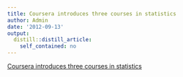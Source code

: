 ```yaml
---
title: Coursera introduces three courses in statistics
author: Admin
date: '2012-09-13'
output:
  distill::distill_article:
    self_contained: no
---
```


[Coursera introduces three courses in statistics](http://www.significancemagazine.org/details/webexclusive/2539381/Coursera-introduces-three-courses-in-statistics.html)
